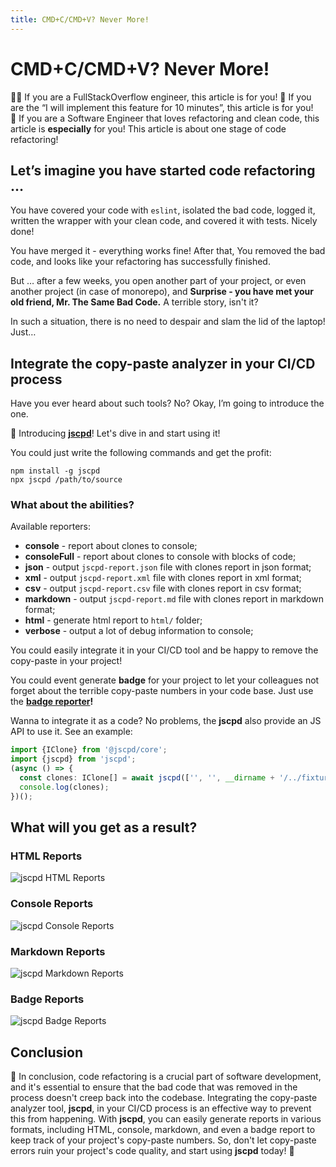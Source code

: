 ```yaml
---
title: CMD+C/CMD+V? Never More!
---
```


# CMD+C/CMD+V? Never More!

👨‍💻 If you are a FullStackOverflow engineer, this article is for you!
🚀 If you are the “I will implement this feature for 10 minutes”, this article is for you!
🧹 If you are a Software Engineer that loves refactoring and clean code, this article is **especially** for you!
This article is about one stage of code refactoring!

## Let’s imagine you have started code refactoring …

You have covered your code with `eslint`, isolated the bad code, logged it, written the wrapper with your clean code, and covered it with tests. Nicely done!

You have merged it - everything works fine! After that, You removed the bad code, and looks like your refactoring has successfully finished.

But … after a few weeks, you open another part of your project, or even another project (in case of monorepo), and **Surprise - you have met your old friend, Mr. The Same Bad Code.** A terrible story, isn't it?

In such a situation, there is no need to despair and slam the lid of the laptop! Just…

## Integrate the copy-paste analyzer in your CI/CD process

Have you ever heard about such tools? No? Okay, I’m going to introduce the one.

🔎 Introducing **[jscpd](https://github.com/kucherenko/jscpd/tree/master)**! Let's dive in and start using it!

You could just write the following commands and get the profit:

```markup
npm install -g jscpd
npx jscpd /path/to/source
```

### What about the abilities?

Available reporters:

- **console** - report about clones to console;
- **consoleFull** - report about clones to console with blocks of code;
- **json** - output `jscpd-report.json` file with clones report in json format;
- **xml** - output `jscpd-report.xml` file with clones report in xml format;
- **csv** - output `jscpd-report.csv` file with clones report in csv format;
- **markdown** - output `jscpd-report.md` file with clones report in markdown format;
- **html** - generate html report to `html/` folder;
- **verbose** - output a lot of debug information to console;

You could easily integrate it in your CI/CD tool and be happy to remove the copy-paste in your project!

You could event generate **badge** for your project to let your colleagues not forget about the terrible copy-paste numbers in your code base. Just use the **[badge reporter](https://github.com/kucherenko/jscpd/tree/master/packages/badge-reporter)!**

Wanna to integrate it as a code? No problems, the **jscpd** also provide an JS API to use it.
See an example: 

```jsx
import {IClone} from '@jscpd/core';
import {jscpd} from 'jscpd';
(async () => {
  const clones: IClone[] = await jscpd(['', '', __dirname + '/../fixtures', '-m', 'weak', '--silent']);
  console.log(clones);
})();
```

## What will you get as a result?

### HTML Reports

![jscpd HTML Reports](/img/jscpd-1.png)

### Console Reports

![jscpd Console Reports](/img/jscpd-2.png)

### Markdown Reports

![jscpd Markdown Reports](/img/jscpd-3.png)

### Badge Reports

![jscpd Badge Reports](/img/jscpd-4.png)

## Conclusion

🎉 In conclusion, code refactoring is a crucial part of software development, and it's essential to ensure that the bad code that was removed in the process doesn't creep back into the codebase. Integrating the copy-paste analyzer tool, **jscpd**, in your CI/CD process is an effective way to prevent this from happening. With **jscpd**, you can easily generate reports in various formats, including HTML, console, markdown, and even a badge report to keep track of your project's copy-paste numbers. So, don't let copy-paste errors ruin your project's code quality, and start using **jscpd** today! 🚀